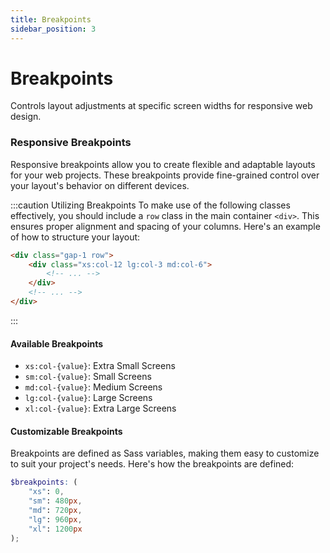 ```yaml
---
title: Breakpoints
sidebar_position: 3
---
```


# Breakpoints

Controls layout adjustments at specific screen widths for responsive web design.

### Responsive Breakpoints

Responsive breakpoints allow you to create flexible and adaptable layouts for your web projects. These breakpoints provide fine-grained control over your layout's behavior on different devices.

:::caution Utilizing Breakpoints
To make use of the following classes effectively, you should include a `row` class in the main container `<div>`. This ensures proper alignment and spacing of your columns. Here's an example of how to structure your layout:

```html
<div class="gap-1 row">
    <div class="xs:col-12 lg:col-3 md:col-6">
        <!-- ... -->
    </div>
    <!-- ... -->
</div>
```
:::

#### Available Breakpoints

- `xs:col-{value}`: Extra Small Screens
- `sm:col-{value}`: Small Screens
- `md:col-{value}`: Medium Screens
- `lg:col-{value}`: Large Screens
- `xl:col-{value}`: Extra Large Screens

#### Customizable Breakpoints

Breakpoints are defined as Sass variables, making them easy to customize to suit your project's needs. Here's how the breakpoints are defined:

```scss
$breakpoints: (
    "xs": 0,
    "sm": 480px,
    "md": 720px,
    "lg": 960px,
    "xl": 1200px
);
```
